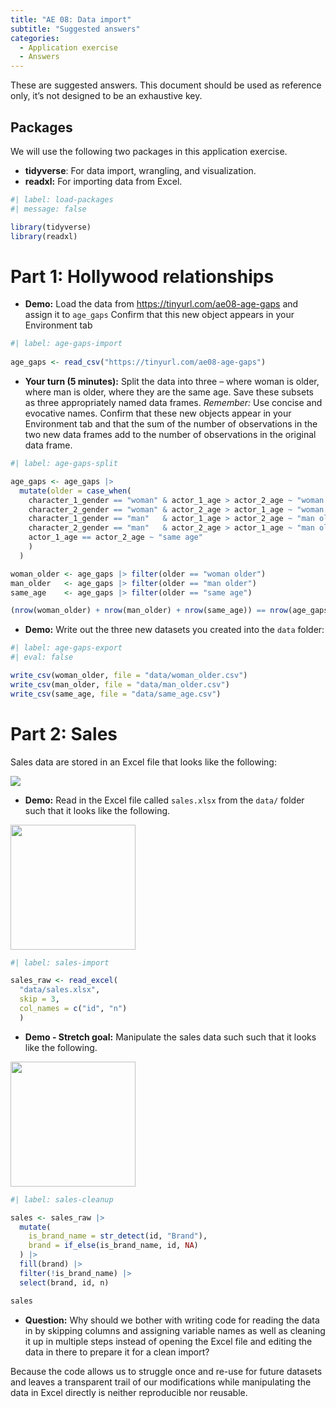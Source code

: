 ---
title: "AE 08: Data import"
subtitle: "Suggested answers"
categories: 
  - Application exercise
  - Answers
---

::: callout-important
These are suggested answers. This document should be used as reference only, it's not designed to be an exhaustive key.
:::

## Packages

We will use the following two packages in this application exercise.

-   **tidyverse**: For data import, wrangling, and visualization.
-   **readxl:** For importing data from Excel.

```{r}
#| label: load-packages
#| message: false

library(tidyverse)
library(readxl)
```

# Part 1: Hollywood relationships

-   **Demo:** Load the data from <https://tinyurl.com/ae08-age-gaps> and assign it to `age_gaps` Confirm that this new object appears in your Environment tab

```{r}
#| label: age-gaps-import
     
age_gaps <- read_csv("https://tinyurl.com/ae08-age-gaps")
```

-   **Your turn (5 minutes):** Split the data into three -- where woman is older, where man is older, where they are the same age. Save these subsets as three appropriately named data frames. *Remember:* Use concise and evocative names. Confirm that these new objects appear in your Environment tab and that the sum of the number of observations in the two new data frames add to the number of observations in the original data frame.

```{r}
#| label: age-gaps-split

age_gaps <- age_gaps |>
  mutate(older = case_when(
    character_1_gender == "woman" & actor_1_age > actor_2_age ~ "woman older",
    character_2_gender == "woman" & actor_2_age > actor_1_age ~ "woman older",
    character_1_gender == "man"   & actor_1_age > actor_2_age ~ "man older",
    character_2_gender == "man"   & actor_2_age > actor_1_age ~ "man older",
    actor_1_age == actor_2_age ~ "same age"
    )
  )

woman_older <- age_gaps |> filter(older == "woman older")
man_older   <- age_gaps |> filter(older == "man older")
same_age    <- age_gaps |> filter(older == "same age")

(nrow(woman_older) + nrow(man_older) + nrow(same_age)) == nrow(age_gaps)
```

-   **Demo:** Write out the three new datasets you created into the `data` folder:

```{r}
#| label: age-gaps-export
#| eval: false

write_csv(woman_older, file = "data/woman_older.csv")
write_csv(man_older, file = "data/man_older.csv")
write_csv(same_age, file = "data/same_age.csv")
```

# Part 2: Sales

Sales data are stored in an Excel file that looks like the following:

![](https://sta199-s24.github.io/images/sales-excel.png)

-   **Demo:** Read in the Excel file called `sales.xlsx` from the `data/` folder such that it looks like the following.

![](https://sta199-s24.github.io/images/sales-1.png){width="200"}

```{r}
#| label: sales-import

sales_raw <- read_excel(
  "data/sales.xlsx", 
  skip = 3,
  col_names = c("id", "n")
  )
```

-   **Demo - Stretch goal:** Manipulate the sales data such such that it looks like the following.

![](https://sta199-s24.github.io/images/sales-2.png){width="200"}

```{r}
#| label: sales-cleanup

sales <- sales_raw |>
  mutate(
    is_brand_name = str_detect(id, "Brand"),
    brand = if_else(is_brand_name, id, NA)
  ) |>
  fill(brand) |>
  filter(!is_brand_name) |>
  select(brand, id, n)

sales
```

-   **Question:** Why should we bother with writing code for reading the data in by skipping columns and assigning variable names as well as cleaning it up in multiple steps instead of opening the Excel file and editing the data in there to prepare it for a clean import?

Because the code allows us to struggle once and re-use for future datasets and leaves a transparent trail of our modifications while manipulating the data in Excel directly is neither reproducible nor reusable.
